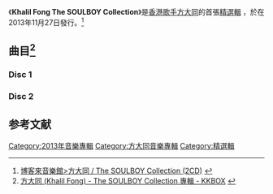 {{Album infobox | <!-- See Wikipedia:WikiProject_Albums -->
|  Name        = Khalil Fong The SOULBOY Collection
|  Type        = [[精選輯|精選輯]]
|  Artist      = [[方大同|方大同]]
|  Cover       = 
|  Released    = 2013年11月27日
|  Recorded    = 2005年－2012年
|  Genre       = [[國語流行音樂|國語流行音樂]]<br>[[英語流行音樂|英語流行音樂]]
|  Length      = '''Disc 1''' 01:07:44 <br/>'''Disc 2''' 01:09:17
|  Label       = [[香港華納唱片|華納唱片]]
|  Number      = 
|  Producer    = 見[[#曲目|曲目列表]]
|  Last album  = [[回到未來_Back_To_Wonderland|回到未來 Back To Wonderland]]<br />（2012年）
|  This album  = '''The SOULBOY Collection'''<br />（2013年）
|  Next album  = [[危險世界_Dangerous_World|危險世界 Dangerous World]]<br />（2014年）
}}
《'''Khalil Fong The SOULBOY Collection'''》是[[香港|香港]][[歌手|歌手]][[方大同|方大同]]的首張[[精選輯|精選輯]] ，於在2013年11月27日發行。<ref name="kkbox">[http://www.books.com.tw/exep/cdfile.php?item=0020175770#intro 博客來音樂館>方大同 / The SOULBOY Collection (2CD)] {{Wayback|url=http://www.books.com.tw/exep/cdfile.php?item=0020175770#intro |date=20140104204510 }}{{zh-hant}}</ref>

==曲目<ref>[http://www.kkbox.com/hk/tc/album/2aT8CDgC55Mgc80F8cR40091-index.html 方大同 (Khalil Fong) - The SOULBOY Collection 專輯 - KKBOX] {{Wayback|url=http://www.kkbox.com/hk/tc/album/2aT8CDgC55Mgc80F8cR40091-index.html |date=20140104205542 }}{{zh-hant}}</ref>==
=== Disc 1 ===
{{Tracklist
| total_length = 1:07:44

| all_music = 
| all_arranger = 
| all_producer = 
| all_expect = yes

| title1 = 妹妹
| note1 = Soulboy
| music1 = 方大同
| lyrics1 = 方大同
| arranger1 = 方大同
| longnote1 = 
| length1 = 3:47

| title2 = 春風吹
| note2 = Soulboy
| music2 = 方大同
| lyrics2 = [[周耀輝|周耀輝]]
| arranger2 = 方大同
| longnote2 = 
| length2 = 3:20

| title3 = 南音
| note3 = Soulboy
| music3 = 方大同
| lyrics3 = [[林夕|林夕]]
| arranger3 = 方大同
| longnote3 = 
| length3 = 3:35

| title4 = 我們能不能
| note4 = Soulboy
| music4 = 方大同
| lyrics4 = 方大同
| arranger4 = 方大同
| longnote4 = 
| length4 = 4:08

| title5 = 每天每天
| note5 = Soulboy
| music5 = 方大同
| lyrics5 = [[娃娃|娃娃]]
| arranger5 = 方大同
| longnote5 = 
| length5 = 4:10

| title6 = 愛愛愛
| note6 = 愛 愛 愛 This Love
| music6 = 方大同
| lyrics6 = [[周耀輝|周耀輝]]
| arranger6 = 方大同
| longnote6 = 
| length6 = 3:33

| title7 = 蘇麗珍
| note7 = 愛 愛 愛 This Love
| music7 = 方大同
| lyrics7 = [[周耀輝|周耀輝]]
| arranger7 = 方大同
| longnote7 = 
| length7 = 3:37

| title8 = 四人遊
| note8 = 愛 愛 愛 This Love
| music8 = 方大同
| lyrics8 = [[林夕|林夕]]
| arranger8 = 方大同
| longnote8 =  feat. [[薛凱琪|薛凱琪]]
| length8 = 3:48

| title9 = 詩人的情人
| note9 = 愛 愛 愛 This Love
| music9 = 方大同
| lyrics9 = [[林夕|林夕]]
| arranger9 = 方大同
| longnote9 = 
| length9 = 3:51

| title10 = 歌手與模特兒
| note10 = 愛 愛 愛 This Love
| music10 = 方大同
| lyrics10 = [[林夕|林夕]]
| arranger10 = 方大同
| longnote10 = 
| length10 = 3:41

| title11 = Love Song
| note11 = 未來 Wonderland
| music11 = 方大同
| lyrics11 = 方大同
| arranger11 = 方大同
| longnote11 = 
| length11 = 4:29

| title12 = 夠不夠
| note12 = 未來 Wonderland
| music12 = 方大同
| lyrics12 = 方大同、[[茹嵐|茹嵐]]
| arranger12 = 方大同
| longnote12 = 
| length12 = 3:43

| title13 = Sorry
| note13 = 未來 Wonderland
| music13 = 方大同
| lyrics13 = [[娃娃|娃娃]]
| arranger13 = 方大同
| longnote13 = 
| length13 = 3:42

| title14 = 公園
| note14 = 未來 Wonderland
| music14 = 方大同
| lyrics14 = 方大同
| arranger14 = 方大同
| longnote14 = 
| length14 = 4:01

| title15 = 愛在
| note15 = 未來 Wonderland
| music15 = 方大同
| lyrics15 = [[周耀輝|周耀輝]]
| arranger15 = 方大同
| longnote15 = 
| length15 = 4:03

| title16 = Sing along song
| note16 = 橙月 Orange Moon
| music16 = 方大同
| lyrics16 = 方大同
| arranger16 = 方大同
| longnote16 = [[英語|英語]]
| length16 = 3:18

| title17 = 小小蟲
| note17 = 橙月 Orange Moon
| music17 = 方大同
| lyrics17 = [[農夫|農夫]]
| arranger17 = 方大同
| longnote17 = 
| length17 = 4:00

| title18 = 每個人都會
| note18 = 橙月 Orange Moon
| music18 = 方大同
| lyrics18 = [[林夕|林夕]]
| arranger18 = 方大同
| longnote18 = Song for Cartier 'Love Project'，華南Love卡廣告主題曲
| length18 = 2:58

}}

=== Disc 2 ===
{{Tracklist
| total_length = 1:09:17

| all_music = 
| all_arranger = 
| all_producer = 
| all_expect = yes

| title1 = 三人遊
| note1 = 橙月 Orange Moon
| music1 = 方大同
| lyrics1 = [[崔惟楷|崔惟楷]]
| arranger1 = 方大同
| longnote1 = 
| length1 = 3:57

| title2 = 1234567
| note2 = 橙月 Orange Moon
| music2 = 方大同
| lyrics2 = [[葛大為|葛大為]]
| arranger2 = 方大同
| longnote2 = 
| length2 = 3:46

| title3 = Nothing`s Gonna Change My Love For You
| note3 = Timeless
| music3 = {{link-en|迈克尔·马塞尔|Michael Masser|Michael Masser}} {{link-en|杰拉德·戈文|Gerald Goffin|Gerald Goffin}}
| lyrics3 = Michael Masser Gerald Goffin
| arranger3 = 方大同
| longnote3 = 原唱者為[[George_Benson|George Benson]]（英語）
| length3 = 3:29

| title4 = The Moon Represents My Heart（月亮代表我的心）
| note4 = Timeless 可啦思刻
| music4 = [[孫儀|孫儀]]
| lyrics4 = [[翁清溪|翁清溪]]
| arranger4 = [[Edward_Chan|Edward Chan]]、方大同
| longnote4 = 原唱者為[[鄧麗君|鄧麗君]]（國語）
| length4 = 3:24

| title5 = Red Bean（紅豆）
| note5 = Timeless 可啦思刻
| music5 = [[柳重言|柳重言]]
| lyrics5 = [[林夕|林夕]]
| arranger5 = 方大同
| longnote5 = 原唱者為[[王菲|王菲]]（國語）
| length5 = 3:56

| title6 = Wonderful Tonight
| note6 = Timeless 可啦思刻
| music6 = [[Eric_Clapton|Eric Clapton]]
| lyrics6 = [[Eric_Clapton|Eric Clapton]]
| arranger6 = 方大同
| longnote6 = 原唱者為[[Eric_Clapton|Eric Clapton]]（英語）
| length6 = 3:44

| title7 = You Are The Sunshine of My Life
| note7 = Timeless 可啦思刻
| music7 = [[Stevie_Wonder|Stevie Wonder]]
| lyrics7 = [[Stevie_Wonder|Stevie Wonder]]
| arranger7 = 方大同
| longnote7 = 原唱者為[[Stevie_Wonder|Stevie Wonder]]（英語）<br>feat. [[黃韻玲|黃韻玲]]
| length7 = 3:03

| title8 = 張永成
| note8 = 15
| music8 = 方大同
| lyrics8 = 方大同、[[Ghost_Style|Ghost Style]]（Rap詞）
| arranger8 = 方大同
| longnote8 = feat. [[Ghost_Style|Ghost Style]]
| length8 = 3:05

| title9 = 自以為
| note9 = 15
| music9 = 方大同、[[Edward_Chan|Edward Chan]]
| lyrics9 = [[崔惟楷|崔惟楷]]
| arranger9 = 方大同
| longnote9 = feat.[[徐佳瑩|徐佳瑩]]
| length9 = 3:40

| title10 = 好不容易
| note10 = 15
| music10 = 方大同
| lyrics10 = 方大同
| arranger10 = 方大同
| longnote10 = 
| length10 = 6:20

| title11 = 因為你
| note11 = 15
| music11 = 方大同
| lyrics11 = 方大同
| arranger11 = 方大同
| longnote11 = 
| length11 = 3:44

| title12 = 情勝策略
| note12 = 15
| music12 = 方大同
| lyrics12 = [[農夫_(組合)|農夫_(組合)]]
| arranger12 = 方大同
| longnote12 = 
| length12 = 4:03

| title13 = 千紙鶴
| note13 = 回到未來 Back To Wonderland
| music13 = 方大同
| lyrics13 = [[方文山|方文山]]
| arranger13 = 方大同
| longnote13 = 
| length13 = 4:06

| title14 = Romeo
| note14 = 回到未來 Back To Wonderland
| music14 = 方大同
| lyrics14 = [[崔惟楷|崔惟楷]]
| arranger14 = 方大同
| longnote14 = 
| length14 = 3:31

| title15 = 愛立刻
| note15 = 回到未來 Back To Wonderland
| music15 = 方大同
| lyrics15 = 崔惟楷
| arranger15 = 方大同
| longnote15 = 
| length15 = 4:19

| title16 = BB88
| note16 = 回到未來 Back To Wonderland
| music16 = 方大同
| lyrics16 = 方大同
| arranger16 = 方大同
| longnote16 = 
| length16 = 3:18

| title17 = 關於愛的定義
| note17 = 回到未來 Back To Wonderland
| music17 = 方大同
| lyrics17 = [[娃娃|娃娃]]
| arranger17 = 方大同
| longnote17 = 
| length17 = 3:59

| title18 = 玩樂
| note18 = 
| music18 = 方大同
| lyrics18 = 方大同
| arranger18 = 方大同
| longnote18 = 首次收錄於CD<ref name= "kkbox" />
| length18 = 3:53
}}

==参考文献==
{{reflist}}
{{方大同}}
[[Category:2013年音樂專輯|Category:2013年音樂專輯]]
[[Category:方大同音樂專輯|Category:方大同音樂專輯]]
[[Category:精選輯|Category:精選輯]]